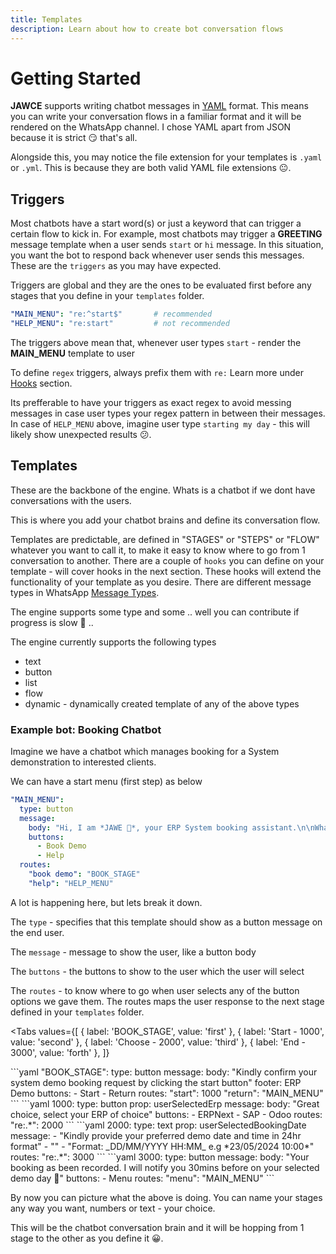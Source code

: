 ```yaml
---
title: Templates
description: Learn about how to create bot conversation flows
---
```


# Getting Started
**JAWCE** supports writing chatbot messages in [YAML](https://www.redhat.com/en/topics/automation/what-is-yaml) format. This means you can write your
conversation flows in a familiar format and it will be rendered on the WhatsApp channel. I chose YAML apart from JSON because it is strict 😏 that's all.

Alongside this, you may notice the file extension for your templates is `.yaml` or  `.yml`. This is because they are both valid YAML file extensions 😐.

## Triggers

Most chatbots have a start word(s) or just a keyword that can trigger a certain flow to kick in. 
For example, most chatbots may trigger a **GREETING** message template when a user sends `start` or `hi` message. In this situation, you want the bot to respond back whenever user sends this messages. These are the `triggers` as you may have expected.

Triggers are global and they are the ones to be evaluated first before any stages that you define in your `templates` folder.

```yaml
"MAIN_MENU": "re:^start$"       # recommended
"HELP_MENU": "re:start"         # not recommended
```

The triggers above mean that, whenever user types `start` -  render the **MAIN_MENU** template to user

To define `regex` triggers, always prefix them with `re:` Learn more under [Hooks](/hooks) section.

Its prefferable to have your triggers as exact regex to avoid messing messages in case user types your regex pattern in between their messages. In case of `HELP_MENU` above, imagine user type `starting my day` - this will likely show unexpected results 😕.

## Templates
These are the backbone of the engine. Whats is a chatbot if we dont have conversations with the users.

This is where you add your chatbot brains and define its conversation flow.

Templates are predictable, are defined in "STAGES" or "STEPS" or "FLOW" whatever you want to call it, to make it easy to know where to go from 1 conversation to another. There are a couple of `hooks` you can define on your template - will cover hooks in the next section. These hooks will extend the functionality of your template as you desire. There are different message types in WhatsApp [Message Types](https://developers.facebook.com/docs/whatsapp/cloud-api/guides/send-messages).

The engine supports some type and some .. well you can contribute if progress is slow 🫣 ..

The engine currently supports the following types
- text
- button
- list
- flow
- dynamic - dynamically created template of any of the above types

### Example bot: Booking Chatbot

Imagine we have a chatbot which manages booking for a System demonstration to interested clients.

We can have a start menu (first step) as below
```yaml
"MAIN_MENU":
  type: button
  message:
    body: "Hi, I am *JAWE 🤖*, your ERP System booking assistant.\n\nWhat would you like to do today?"
    buttons:
      - Book Demo
      - Help
  routes:
    "book demo": "BOOK_STAGE"
    "help": "HELP_MENU"
```

A lot is happening here, but lets break it down.

The `type` - specifies that this template should show as a button message on the end user.

The `message` - message to show the user, like a button body

The `buttons` - the buttons to show to the user which the user will select

The `routes` - to know where to go when user selects any of the button options we gave them. The routes maps the user response to the next stage defined in your `templates` folder.


<Tabs
  values={[
    { label: 'BOOK_STAGE', value: 'first' },
    { label: 'Start - 1000', value: 'second' },
    { label: 'Choose - 2000', value: 'third' },
    { label: 'End - 3000', value: 'forth' },
  ]}
>
  <TabItem value="first">
    ```yaml
"BOOK_STAGE":
  type: button
  message:
    body: "Kindly confirm your system demo booking request by clicking the start button"
    footer: ERP Demo
    buttons:
      - Start
      - Return
  routes:
    "start": 1000
    "return": "MAIN_MENU"
```
  </TabItem>

  <TabItem value="second">
    ```yaml
1000:
  type: button
  prop: userSelectedErp
  message:
    body: "Great choice, select your ERP of choice"
    buttons:
      - ERPNext
      - SAP
      - Odoo
  routes:
    "re:.*": 2000
```
    </TabItem>

  <TabItem value="third">
    ```yaml
2000:
  type: text
  prop: userSelectedBookingDate
  message:
    - "Kindly provide your preferred demo date and time in 24hr format"
    - ""
    - "Format: _DD/MM/YYYY HH:MM_ e.g *23/05/2024 10:00*"
  routes:
    "re:.*": 3000
```

  </TabItem>

  <TabItem value="forth">
    ```yaml
3000:
  type: button
  message:
    body: "Your booking as been recorded. I will notify you 30mins before on your selected demo day 🙂"
    buttons:
      - Menu
  routes:
    "menu": "MAIN_MENU"
```
  </TabItem>
</Tabs>


By now you can picture what the above is doing. You can name your stages any way you want, numbers or text - your choice.

This will be the chatbot conversation brain and it will be hopping from 1 stage to the other as you define it 😀.